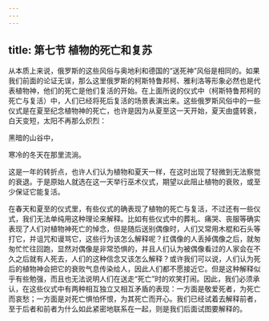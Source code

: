 ```yaml
---
---
---
```

title: 第七节 植物的死亡和复苏
---




从本质上来说，俄罗斯的这些风俗与奥地利和德国的“送死神”风俗是相同的。如果我们前面的论证无误，那么这里俄罗斯的柯斯特鲁邦柯、雅利洛等形象必然也是代表植物神，他们的死亡是他们复活的开始。在上面所说的仪式中（柯斯特鲁邦柯的死亡与复活）中，人们已经将死后复活的场景表演出来。这些俄罗斯风俗中的一些仪式是在夏至纪念植物神的死亡，也许是因为从夏至这一天开始，夏天由盛转衰，白天变短，太阳不再那么炽烈：





黑暗的山谷中，

寒冷的冬天在那里流淌。





这是一年的转折点，也许人们认为植物和夏天一样，在这时出现了轻微到无法察觉的衰退。于是原始人就选在这一天举行巫术仪式，期望以此阻止植物的衰败，或至少保证它能复活。

在春天和夏至的仪式里，有些仪式的确表现了植物的死亡与复活，不过还有一些仪式，我们无法单纯用这种理论来解释。比如有些仪式中的葬礼、痛哭、丧服等确实表现了人们对植物神死亡的悼念，但是随后送别偶像时，人们又常用木棍和石头等打它，并诅咒和谩骂它，这些行为该怎么解释呢？扛偶像的人丢掉偶像之后，就匆匆忙忙往回跑，显然对偶像是非常恐惧的，并且人们认为被偶像看过的人家会在不久之后就有人死去，人们的这种信念又该怎么解释？或许我们可以说，人们认为死后的植物神会把它的衰败气息传染给人，因此人们都不愿接近它。但是这种解释似乎有些勉强，而且也无法说明人们在送走“死亡”时的欢笑打闹。因此，我们必须承认，在这些仪式中有两种相互独立又相互矛盾的表现：一方面是敬爱死者，为死亡而哀愁；一方面是对死亡惧怕怀恨，为其死亡而开心。我们已经试着去解释前者，至于后者和前者为什么如此紧密地联系在一起，则是我们后面试图要解释的。
